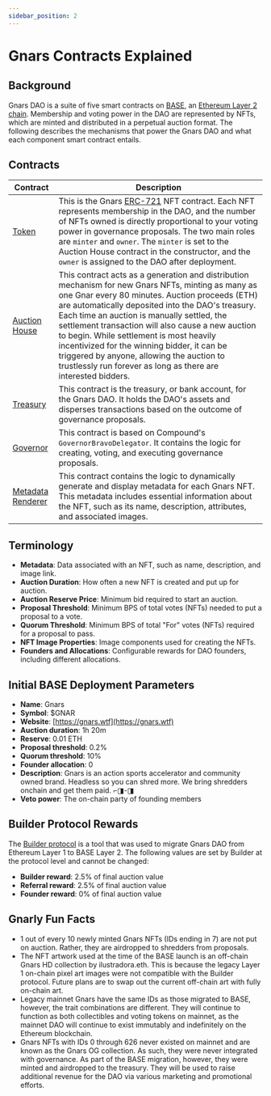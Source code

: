 ```yaml
---
sidebar_position: 2
---
```


# Gnars Contracts Explained

## Background

Gnars DAO is a suite of five smart contracts on [BASE](https://www.base.org/), an [Ethereum Layer 2 chain](https://ethereum.org/en/layer-2/). Membership and voting power in the DAO are represented by NFTs, which are minted and distributed in a perpetual auction format. The following describes the mechanisms that power the Gnars DAO and what each component smart contract entails.

## Contracts

| Contract                                                                                     | Description                                                                                                                                                                                                                                                                                                                                                                                                                                                                                                            |
|----------------------------------------------------------------------------------------------|------------------------------------------------------------------------------------------------------------------------------------------------------------------------------------------------------------------------------------------------------------------------------------------------------------------------------------------------------------------------------------------------------------------------------------------------------------------------------------------------------------------------|
| [Token](https://basescan.org/address/0x880Fb3Cf5c6Cc2d7DFC13a993E839a9411200C17)             | This is the Gnars [ERC-721](https://ethereum.org/en/developers/docs/standards/tokens/erc-721/) NFT contract. Each NFT represents membership in the DAO, and the number of NFTs owned is directly proportional to your voting power in governance proposals. The two main roles are `minter` and `owner`. The `minter` is set to the Auction House contract in the constructor, and the `owner` is assigned to the DAO after deployment.                                                                                |
| [Auction House](https://basescan.org/address/0x494Eaa55ECF6310658B8fC004b0888DCB698097f)     | This contract acts as a generation and distribution mechanism for new Gnars NFTs, minting as many as one Gnar every 80 minutes. Auction proceeds (ETH) are automatically deposited into the DAO's treasury. Each time an auction is manually settled, the settlement transaction will also cause a new auction to begin. While settlement is most heavily incentivized for the winning bidder, it can be triggered by anyone, allowing the auction to trustlessly run forever as long as there are interested bidders. |
| [Treasury](https://basescan.org/address/0x72aD986ebAc0246D2b3c565ab2a1ce3a14cE6f88)          | This contract is the treasury, or bank account, for the Gnars DAO. It holds the DAO's assets and disperses transactions based on the outcome of governance proposals.                                                                                                                                                                                                                                                                                                                                                  |
| [Governor](https://basescan.org/address/0x3dd4e53a232B7B715c9ae455f4e732465eD71b4c)          | This contract is based on Compound's `GovernorBravoDelegator`. It contains the logic for creating, voting, and executing governance proposals.                                                                                                                                                                                                                                                                                                                                                                         |
| [Metadata Renderer](https://basescan.org/address/0xdc9799d424EbFDCF5310f3bad3dDCcE3931d4b58) | This contract contains the logic to dynamically generate and display metadata for each Gnars NFT. This metadata includes essential information about the NFT, such as its name, description, attributes, and associated images.                                                                                                                                                                                                                                                                                        |

## Terminology

- **Metadata**: Data associated with an NFT, such as name, description, and image link.
- **Auction Duration**: How often a new NFT is created and put up for auction.
- **Auction Reserve Price**: Minimum bid required to start an auction.
- **Proposal Threshold**: Minimum BPS of total votes (NFTs) needed to put a proposal to a vote.
- **Quorum Threshold**: Minimum BPS of total "For" votes (NFTs) required for a proposal to pass.
- **NFT Image Properties**: Image components used for creating the NFTs.
- **Founders and Allocations**: Configurable rewards for DAO founders, including different allocations.

## Initial BASE Deployment Parameters

- **Name**: Gnars
- **Symbol**: $GNAR
- **Website**: [https://gnars.wtf](https://gnars.wtf)
- **Auction duration**: 1h 20m
- **Reserve**: 0.01 ETH
- **Proposal threshold**: 0.2%
- **Quorum threshold**: 10%
- **Founder allocation**: 0
- **Description**: Gnars is an action sports accelerator and community owned brand. Headless so you can shred more. We bring shredders onchain and get them paid. ⌐◨-◨
- **Veto power**: The on-chain party of founding members

## Builder Protocol Rewards

The [Builder protocol](https://nouns.build/about) is a tool that was used to migrate Gnars DAO from Ethereum Layer 1 to BASE Layer 2. The following values are set by Builder at the protocol level and cannot be changed:

- **Builder reward**: 2.5% of final auction value
- **Referral reward**: 2.5% of final auction value
- **Founder reward**: 0% of final auction value

## Gnarly Fun Facts

- 1 out of every 10 newly minted Gnars NFTs (IDs ending in 7) are not put on auction. Rather, they are airdropped to shredders from proposals.
- The NFT artwork used at the time of the BASE launch is an off-chain Gnars HD collection by ilustradora.eth. This is because the legacy Layer 1 on-chain pixel art images were not compatible with the Builder protocol. Future plans are to swap out the current off-chain art with fully on-chain art.
- Legacy mainnet Gnars have the same IDs as those migrated to BASE, however, the trait combinations are different. They will continue to function as both collectibles and voting tokens on mainnet, as the mainnet DAO will continue to exist immutably and indefinitely on the Ethereum blockchain.
- Gnars NFTs with IDs 0 through 626 never existed on mainnet and are known as the Gnars OG collection. As such, they were never integrated with governance. As part of the BASE migration, however, they were minted and airdropped to the treasury. They will be used to raise additional revenue for the DAO via various marketing and promotional efforts.
